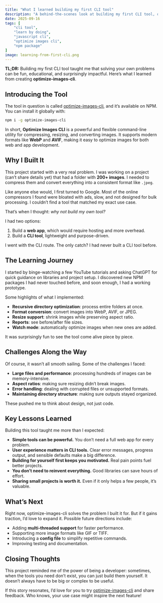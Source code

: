 ```yaml
---
title: "What I learned building my first CLI tool"
description: "A behind-the-scenes look at building my first CLI tool, optimize-images-cli. From handling image formats and performance challenges to improving user experience, here are the key lessons I learned as a developer."
date: 2025-09-16
tags: [
    "cli tool",
    "learn by doing",
    "javascript cli",
    "optimize images cli",
    "npm package"
]
image: learning-from-first-cli.png
---
```


**TL;DR:** Building my first CLI tool taught me that solving your own problems can be fun, educational, and surprisingly impactful. Here’s what I learned from creating **optimize-images-cli**.

## Introducing the Tool

The tool in question is called [optimize-images-cli](https://www.npmjs.com/package/optimize-images-cli), and it’s available on NPM. You can install it globally with:

```bash
npm i -g optimize-images-cli
````

In short, **Optimize Images CLI** is a powerful and flexible command-line utility for compressing, resizing, and converting images. It supports modern formats like **WebP** and **AVIF**, making it easy to optimize images for both web and app development.

## Why I Built It

This project started with a very real problem. I was working on a project (can’t share details yet) that had a folder with **200+ images**. I needed to compress them and convert everything into a consistent format like `.jpeg`.

Like anyone else would, I first turned to Google. Most of the online compressors I found were bloated with ads, slow, and not designed for bulk processing. I couldn’t find a tool that matched my exact use case.

That’s when I thought: *why not build my own tool?*

I had two options:

1. Build a **web app**, which would require hosting and more overhead.
2. Build a **CLI tool**, lightweight and purpose-driven.

I went with the CLI route. The only catch? I had never built a CLI tool before.

## The Learning Journey

I started by binge-watching a few YouTube tutorials and asking ChatGPT for quick guidance on libraries and project setup. I discovered new NPM packages I had never touched before, and soon enough, I had a working prototype.

Some highlights of what I implemented:

* **Recursive directory optimization**: process entire folders at once.
* **Format conversion**: convert images into WebP, AVIF, or JPEG.
* **Resize support**: shrink images while preserving aspect ratio.
* **Reports**: see before/after file sizes.
* **Watch mode**: automatically optimize images when new ones are added.

It was surprisingly fun to see the tool come alive piece by piece.

## Challenges Along the Way

Of course, it wasn’t all smooth sailing. Some of the challenges I faced:

* **Large files and performance**: processing hundreds of images can be memory-intensive.
* **Aspect ratios**: making sure resizing didn’t break images.
* **Error handling**: dealing with corrupted files or unsupported formats.
* **Maintaining directory structure**: making sure outputs stayed organized.

These pushed me to think about design, not just code.

## Key Lessons Learned

Building this tool taught me more than I expected:

* **Simple tools can be powerful.** You don’t need a full web app for every problem.
* **User experience matters in CLI tools.** Clear error messages, progress output, and sensible defaults make a big difference.
* **Building for yourself first keeps you motivated.** Real pain points fuel better projects.
* **You don’t need to reinvent everything.** Good libraries can save hours of effort.
* **Sharing small projects is worth it.** Even if it only helps a few people, it’s valuable.

## What’s Next

Right now, optimize-images-cli solves the problem I built it for. But if it gains traction, I’d love to expand it. Possible future directions include:

* Adding **multi-threaded support** for faster performance.
* Supporting more image formats like GIF or TIFF.
* Introducing a **config file** to simplify repetitive commands.
* Improving testing and documentation.

## Closing Thoughts

This project reminded me of the power of being a developer: sometimes, when the tools you need don’t exist, you can just build them yourself. It doesn’t always have to be big or complex to be useful.

If this story resonates, I’d love for you to try [optimize-images-cli](https://www.npmjs.com/package/optimize-images-cli) and share feedback. Who knows, your use case might inspire the next feature!
